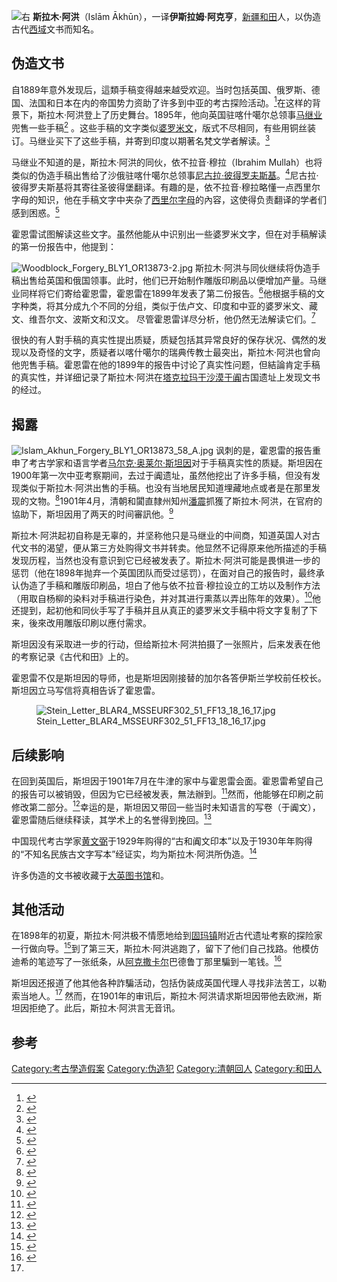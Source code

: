 [[File:Islam_Akhun_BLER4_AKV1_FP508_FIG71.jpg|右]]
'''斯拉木·阿洪'''（Islām Ākhūn），一译'''伊斯拉姆·阿克亨'''，[[新疆|新疆]][[和田|和田]]人，以伪造古代[[西域|西域]]文书而知名。

== 伪造文书 ==
自1889年意外发现{{le|鲍威尔写本|Bower Manuscript}}后，這類手稿变得越来越受欢迎。当时包括英国、俄罗斯、德国、法国和日本在内的帝国势力资助了许多到中亚的考古探险活动。<ref>{{Cite book|title=Foreign Devils on the Silk Road|last=Hopkirk|first=Peter|year=1980|isbn=0-87023-435-8|pages=47}}</ref>在这样的背景下，斯拉木·阿洪登上了历史舞台。1895年，他向英国驻喀什噶尔总领事[[马继业|马继业]]兜售一些手稿<ref>{{Cite journal|title=Three further collections of ancient manuscripts from Central Asia|last=Hoernle|first=A. F. R.|journal=Journal of the Asiatic Society of Bengal|year=1887|volume=66|pages=250}}</ref> 。这些手稿的文字类似[[婆罗米文|婆罗米文]]，版式不尽相同，有些用铜丝装订。马继业买下了这些手稿，并寄到印度以期著名梵文学者{{le|霍恩雷|Augustus Rudolf Hoernlé}}解读。<ref>{{Cite book|title=Dunhuang Manuscript Forgeries|last=Whitfield (ed.)|first=Susan|year=2002|isbn=07123 46317|pages=5}}</ref>

马继业不知道的是，斯拉木·阿洪的同伙，依不拉音·穆拉（Ibrahim Mullah）也将类似的伪造手稿出售给了沙俄驻喀什噶尔总领事[[尼古拉·彼得罗夫斯基|尼古拉·彼得罗夫斯基]]。<ref>{{cite journal|last=Sims-Williams|first=Ursula|title=Forgeries from Chinese Turkestan in the British Library's Hoernle and Stein collections|journal=Bulletin of the Asia Institute|year=2003|volume=14|pages=111–129}}</ref>尼古拉·彼得罗夫斯基将其寄往圣彼得堡翻译。有趣的是，依不拉音·穆拉略懂一点西里尔字母的知识，他在手稿文字中夹杂了[[西里尔字母|西里尔字母]]的內容，这使得负责翻译的学者们感到困惑。<ref>{{cite book|last=Hopkirk|first=Peter|title=Foreign Devils on the Silk Road|year=1980|isbn=0-87023-435-8|pages=100}}</ref>

霍恩雷试图解读这些文字。虽然他能从中识别出一些婆罗米文字，但在对手稿解读的第一份报告中，他提到：

{{quote|...所写文字对我来说是相当未知的，或者是因为我知识有所欠缺以至于不能在定期公务中抽出的少許闲暇中做一个准备充分的解读...我希望在長期鑽研中亚语言的同行当中，也许有人能识别这些稀奇文书的文字和语言。<ref>{{cite journal|last=Hoernle|first=A. F. R.|title=Three further collections of ancient manuscripts from Central Asia|journal=Journal of the Asiatic Society of Bengal|year=1897|volume=66|pages=250}}</ref>}}

[[File:Woodblock_Forgery_BLY1_OR13873-2.jpg|thumb]]
斯拉木·阿洪与同伙继续将伪造手稿出售给英国和俄国领事。此时，他们已开始制作雕版印刷品以便增加产量。马继业同样将它们寄给霍恩雷，霍恩雷在1899年发表了第二份报告。<ref>{{cite journal|last=Hoernle|first=A. F. R.|title=A report on the British Collection of antiquities from Central Asia. Part I'|journal=Journal of the Asiatic Society of Bengal|year=1899|volume=extra number}}</ref>他根据手稿的文字种类，将其分成九个不同的分组，类似于佉卢文、印度和中亚的婆罗米文、藏文、维吾尔文、波斯文和汉文。 尽管霍恩雷详尽分析，他仍然无法解读它们。<ref>{{cite journal|last=Sims-Williams|first=Ursula|title=Islam Akhun's Forgeries 1895-7|journal=IDP News|year=2002|volume=20|issue=Spring|url=http://idp.bl.uk/archives/news20/idpnews_20.a4d#2|access-date=2017-01-17|archive-date=2019-08-05|archive-url=https://web.archive.org/web/20190805055341/http://idp.bl.uk/archives/news20/idpnews_20.a4d#2|dead-url=no}}</ref>

很快的有人對手稿的真实性提出质疑，质疑包括其异常良好的保存状况、偶然的发现以及奇怪的文字，质疑者以喀什噶尔的瑞典传教士{{le|芒努斯·贝克隆德|Magnus Bäcklund}}最突出，斯拉木·阿洪也曾向他兜售手稿。霍恩雷在他的1899年的报告中讨论了真实性问题，但結論肯定手稿的真实性，并详细记录了斯拉木·阿洪在[[塔克拉玛干沙漠|塔克拉玛干沙漠]][[于阗|于阗]]古国遗址上发现文书的经过。

{{quote|斯拉木·阿洪和他的文盲同伙怎么能被认为有必要的创造力来设计出（这些文字）呢？...总而言之，我根据现有的信息得出的结论是，这些文字是真实的，并且搜集来的大多数（如果不是全部的话）印刷品也是真正的古物，如果有伪造的，也只能是真实文书的复制品。<ref>{{cite journal|last=Hoernle|first=A. F. Rudolf|title=A collection of Antiquities from Central Asia, Part I.|journal=Journal of the Asiatic Society of Bengal|year=1899|pages=62, }}</ref>}}

==揭露==
[[File:Islam_Akhun_Forgery_BLY1_OR13873_58_A.jpg|thumb]]
讽刺的是，霍恩雷的报告重申了考古学家和语言学者[[马尔克·奥莱尔·斯坦因|马尔克·奥莱尔·斯坦因]]对于手稿真实性的质疑。斯坦因在1900年第一次中亚考察期间，去过于阗遗址，虽然他挖出了许多手稿，但没有发现类似于斯拉木·阿洪出售的手稿。也没有当地居民知道埋藏地点或者是在那里发现的文物。<ref>{{cite book|last=Stein|first=M. Aurel|title=Ancient Khotan|url=https://archive.org/details/in.ernet.dli.2015.47083|year=1907|publisher=The Clarendon Press|pages=508}}</ref>1901年4月，清朝和闐直隸州知州[[潘震|潘震]]抓獲了斯拉木·阿洪，在官府的協助下，斯坦因用了两天的时间審訊他。<ref>{{Cite web| url=http://news.ifeng.com/a/20171128/53641218_0.shtml| title=一个新疆文盲古董贩子，如何骗过斯坦因、季羡林？| date=2017年11月28日| author=韩索虏| website=鳳凰網| access-date=2017年11月28日| archive-date=2017年12月1日| archive-url=https://web.archive.org/web/20171201095447/http://news.ifeng.com/a/20171128/53641218_0.shtml| dead-url=no}}</ref>
	
斯拉木·阿洪起初自称是无辜的，并坚称他只是马继业的中间商，知道英国人对古代文书的渴望，便从第三方处购得文书并转卖。他显然不记得原来他所描述的手稿发现历程，当然也没有意识到它已经被发表了。斯拉木·阿洪可能是畏惧进一步的惩罚（他在1898年抛弃一个英国团队而受过惩罚），在面对自己的报告时，最终承认伪造了手稿和雕版印刷品，坦白了他与依不拉音·穆拉设立的工坊以及制作方法（用取自杨柳的染料对手稿进行染色，并对其进行熏蒸以弄出陈年的效果）。<ref>{{cite book|last=Hopkirk|first=Peter|title=Foreign Devils on the Silk Road|year=1980|isbn=0-87023-435-8|pages=102}}</ref>他还提到，起初他和同伙手写了手稿并且从真正的婆罗米文手稿中将文字复制了下来，後來改用雕版印刷以應付需求。

斯坦因没有采取进一步的行动，但给斯拉木·阿洪拍摄了一张照片，后来发表在他的考察记录《古代和田》上的。

霍恩雷不仅是斯坦因的导师，也是斯坦因刚接替的加尔各答伊斯兰学校前任校长。斯坦因立马写信将真相告诉了霍恩雷。

[[File:Stein_Letter_BLAR4_MSSEURF302_51_FF13_18_16_17.jpg|thumb]]

==后续影响==
在回到英国后，斯坦因于1901年7月在牛津的家中与霍恩雷会面。霍恩雷希望自己的报告可以被销毁，但因为它已经被发表，無法辦到。<ref>{{cite journal|last=Hoernle|first=A. F. Rudolf|title=A collection of Antiquities from Central Asia, Part I.|journal=Journal of the Asiatic Society of Bengal|year=1899}}</ref>然而，他能够在印刷之前修改第二部分。<ref>{{cite journal|last=Hoernle|first=A. F. R.|title='A report on the British Collection of Antiquities from Central Asia, Part II'|journal=Journal of the Asiatic Society of Bengal|year=1901|volume=70|issue=extra no. 1}}</ref>幸运的是，斯坦因又带回一些当时未知语言的写卷（于阗文），霍恩雷随后继续释读，其学术上的名誉得到挽回。<ref>{{cite web|title=英國收集品|url=http://idp.nlc.gov.cn/pages/collections_en.a4d|publisher=国际敦煌项目|deadurl=yes|archiveurl=https://web.archive.org/web/20170118052333/http://idp.nlc.gov.cn/pages/collections_en.a4d|archivedate=2017-01-18}}</ref>

中国现代考古学家[[黄文弼|黄文弼]]于1929年购得的“古和阗文印本”以及于1930年年购得的“不知名民族古文字写本”经证实，均为斯拉木·阿洪所伪造。<ref>{{cite news|title=季羡林没能认出伪造的西域文书|author=高山杉|newspaper=南方都市报|url=http://www.nandu.com/nis/201312/15/153427.html|date=2013年12月15日|accessdate=2017-01-17|deadurl=yes|archiveurl=https://web.archive.org/web/20170118052616/http://www.nandu.com/nis/201312/15/153427.html|archivedate=2017年1月18日|df=}}</ref>

许多伪造的文书被收藏于[[大英图书馆|大英图书馆]]和{{le|俄罗斯科学院东方文献研究所|Institute of Oriental Manuscripts of the Russian Academy of Sciences}}。

==其他活动==
在1898年的初夏，斯拉木·阿洪极不情愿地给到[[固玛镇|固玛镇]]附近古代遗址考察的探险家{{le|亨利·休·彼得·迪希|Henry Hugh Peter Deasy|迪希上尉}}一行做向导。<ref>{{cite book|last=Deasy|first=H. H. P.|title=In Tibet and Chinese Turkestan: being the Record of Three Years’ Exploration|year=1901|publisher=London|pages= 150–55}}</ref>到了第三天，斯拉木·阿洪逃跑了，留下了他们自己找路。他模仿迪希的笔迹写了一张纸条，从[[阿克撒卡尔|阿克撒卡尔]]巴德鲁丁那里騙到一笔钱。<ref name="#1">{{cite journal|last=Sims-Williams|first=Ursula|title=ISLAM AKHUN|journal=Encyclopedia Iranica|year=2007|url=http://www.iranicaonline.org/articles/islam-akhun|access-date=2017-01-17|archive-date=2020-11-24|archive-url=https://web.archive.org/web/20201124144155/https://iranicaonline.org/articles/islam-akhun|dead-url=no}}</ref>

斯坦因还报道了他其他各种詐騙活动，包括伪装成英国代理人寻找非法苦工，以勒索当地人。<ref name="#1"/> 然而，在1901年的审讯后，斯拉木·阿洪请求斯坦因带他去欧洲，斯坦因拒绝了。此后，斯拉木·阿洪言无音讯。

== 参考 ==
<references />
[[Category:考古學造假案|Category:考古學造假案]]
[[Category:伪造犯|Category:伪造犯]]
[[Category:清朝回人|Category:清朝回人]]
[[Category:和田人|Category:和田人]]